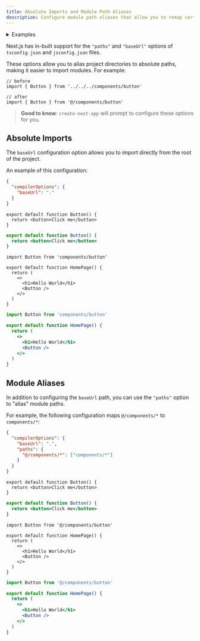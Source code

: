 ```yaml
---
title: Absolute Imports and Module Path Aliases
description: Configure module path aliases that allow you to remap certain import paths.
---
```


<details>
  <summary>
    Examples
  </summary>

-   [Absolute Imports and Aliases](https://github.com/vercel/next.js/tree/canary/examples/with-absolute-imports)

</details>

Next.js has in-built support for the `"paths"` and `"baseUrl"` options of `tsconfig.json` and `jsconfig.json` files.

These options allow you to alias project directories to absolute paths, making it easier to import modules. For example:

```tsx
// before
import { Button } from '../../../components/button'

// after
import { Button } from '@/components/button'
```

> **Good to know**: `create-next-app` will prompt to configure these options for you.

## Absolute Imports

The `baseUrl` configuration option allows you to import directly from the root of the project.

An example of this configuration:

```json filename="tsconfig.json / jsconfig.json"
{
  "compilerOptions": {
    "baseUrl": "."
  }
}
```

```tsx filename="components/button.tsx" switcher
export default function Button() {
  return <button>Click me</button>
}
```

```jsx filename="components/button.js" switcher
export default function Button() {
  return <button>Click me</button>
}
```

```tsx filename="app/page.tsx" switcher
import Button from 'components/button'

export default function HomePage() {
  return (
    <>
      <h1>Hello World</h1>
      <Button />
    </>
  )
}
```

```jsx filename="app/page.js" switcher
import Button from 'components/button'

export default function HomePage() {
  return (
    <>
      <h1>Hello World</h1>
      <Button />
    </>
  )
}
```

## Module Aliases

In addition to configuring the `baseUrl` path, you can use the `"paths"` option to "alias" module paths.

For example, the following configuration maps `@/components/*` to `components/*`:

```json filename="tsconfig.json or jsconfig.json"
{
  "compilerOptions": {
    "baseUrl": ".",
    "paths": {
      "@/components/*": ["components/*"]
    }
  }
}
```

```tsx filename="components/button.tsx" switcher
export default function Button() {
  return <button>Click me</button>
}
```

```jsx filename="components/button.js" switcher
export default function Button() {
  return <button>Click me</button>
}
```

```tsx filename="app/page.tsx" switcher
import Button from '@/components/button'

export default function HomePage() {
  return (
    <>
      <h1>Hello World</h1>
      <Button />
    </>
  )
}
```

```jsx filename="app/page.js" switcher
import Button from '@/components/button'

export default function HomePage() {
  return (
    <>
      <h1>Hello World</h1>
      <Button />
    </>
  )
}
```
